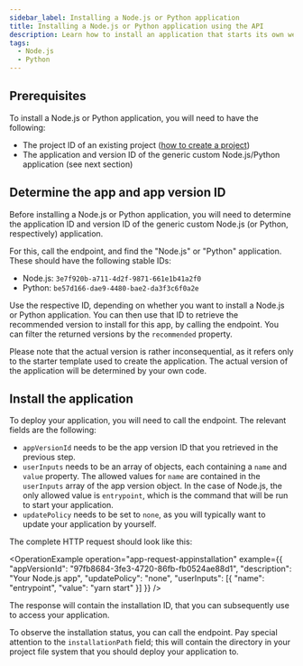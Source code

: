 ```yaml
---
sidebar_label: Installing a Node.js or Python application
title: Installing a Node.js or Python application using the API
description: Learn how to install an application that starts its own webserver (like Node.js or Python) via the mStudio API
tags:
  - Node.js
  - Python
---
```



## Prerequisites

To install a Node.js or Python application, you will need to have the following:

- The project ID of an existing project ([how to create a project](../create-project))
- The application and version ID of the generic custom Node.js/Python application (see next section)

## Determine the app and app version ID

Before installing a Node.js or Python application, you will need to determine the application ID and version ID of the generic custom Node.js (or Python, respectively) application.

For this, call the <OperationLink operation="app-list-apps" /> endpoint, and find the "Node.js" or "Python" application. These should have the following stable IDs:

- Node.js: `3e7f920b-a711-4d2f-9871-661e1b41a2f0`
- Python: `be57d166-dae9-4480-bae2-da3f3c6f0a2e`

Use the respective ID, depending on whether you want to install a Node.js or Python application. You can then use that ID to retrieve the recommended version to install for this app, by calling the <OperationLink operation="app-list-appversions" /> endpoint. You can filter the returned versions by the `recommended` property.

Please note that the actual version is rather inconsequential, as it refers only to the starter template used to create the application. The actual version of the application will be determined by your own code.

## Install the application

To deploy your application, you will need to call the <OperationLink operation="app-request-appinstallation" /> endpoint. The relevant fields are the following:

- `appVersionId` needs to be the app version ID that you retrieved in the previous step.
- `userInputs` needs to be an array of objects, each containing a `name` and `value` property. The allowed values for `name` are contained in the `userInputs` array of the app version object. In the case of Node.js, the only allowed value is `entrypoint`, which is the command that will be run to start your application.
- `updatePolicy` needs to be set to `none`, as you will typically want to update your application by yourself.

The complete HTTP request should look like this:

<OperationExample operation="app-request-appinstallation" example={{
  "appVersionId": "97fb8684-3fe3-4720-86fb-fb0524ae88d1",
  "description": "Your Node.js app",
  "updatePolicy": "none",
  "userInputs": [{
    "name": "entrypoint",
    "value": "yarn start"
  }]
}} />

The response will contain the installation ID, that you can subsequently use to access your application.

<OperationHint tag="App" operation="app-request-appinstallation" />

To observe the installation status, you can call the <OperationLink operation="app-get-appinstallation" /> endpoint. Pay special attention to the `installationPath` field; this will contain the directory in your project file system that you should deploy your application to.

